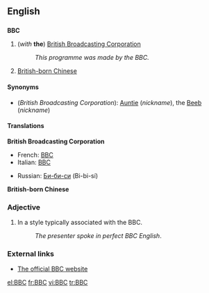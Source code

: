 ==English==
{{wikipedia}}

==={{initialism}}===
'''BBC'''

#(''with'' '''the''') [[British Broadcasting Corporation]]
#:''This programme was made by the BBC.''
#[[British-born Chinese]]

====Synonyms====
*(''British Broadcasting Corporation''): [[Auntie]] (''nickname''), the [[Beeb]] (''nickname'')

====Translations====
'''British Broadcasting Corporation'''
{{top}}
*French: [[BBC#French|BBC]] {{f}}
*Italian: [[BBC#Italian|BBC]] {{f}}
{{mid}}
*Russian: [[Би-би-си]] (Bi-bi-sí) {{f}}
{{bottom}}

'''British-born Chinese'''
{{top}}
{{mid}}
{{bottom}}

===Adjective===
# In a style typically associated with the BBC.
#:''The presenter spoke in perfect BBC English''.

===External links===
*[http://www.bbc.co.uk The official BBC website]

[[el:BBC]]
[[fr:BBC]]
[[vi:BBC]]
[[tr:BBC]]